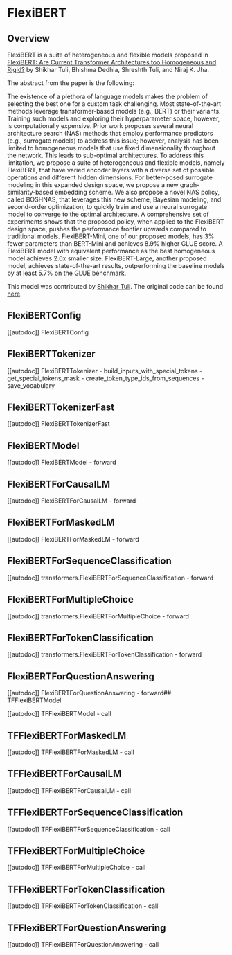 <!--Copyright 2022 Shikhar Tuli. All rights reserved.

Licensed under the Apache License, Version 2.0 (the "License"); you may not use this file except in compliance with
the License. You may obtain a copy of the License at

http://www.apache.org/licenses/LICENSE-2.0

Unless required by applicable law or agreed to in writing, software distributed under the License is distributed on
an "AS IS" BASIS, WITHOUT WARRANTIES OR CONDITIONS OF ANY KIND, either express or implied. See the License for the
specific language governing permissions and limitations under the License.
-->

# FlexiBERT

## Overview

FlexiBERT is a suite of heterogeneous and flexible models proposed in [FlexiBERT: Are Current Transformer Architectures too Homogeneous and Rigid?](https://arxiv.org/abs/2205.11656) by Shikhar Tuli, Bhishma Dedhia, Shreshth Tuli, and Niraj K. Jha.

The abstract from the paper is the following:

The existence of a plethora of language models makes the problem of selecting the best one for a custom task challenging. Most state-of-the-art methods leverage transformer-based models (e.g., BERT) or their variants. Training such models and exploring their hyperparameter space, however, is computationally expensive. Prior work proposes several neural architecture search (NAS) methods that employ performance predictors (e.g., surrogate models) to address this issue; however, analysis has been limited to homogeneous models that use fixed dimensionality throughout the network. This leads to sub-optimal architectures. To address this limitation, we propose a suite of heterogeneous and flexible models, namely FlexiBERT, that have varied encoder layers with a diverse set of possible operations and different hidden dimensions. For better-posed surrogate modeling in this expanded design space, we propose a new graph-similarity-based embedding scheme. We also propose a novel NAS policy, called BOSHNAS, that leverages this new scheme, Bayesian modeling, and second-order optimization, to quickly train and use a neural surrogate model to converge to the optimal architecture. A comprehensive set of experiments shows that the proposed policy, when applied to the FlexiBERT design space, pushes the performance frontier upwards compared to traditional models. FlexiBERT-Mini, one of our proposed models, has 3% fewer parameters than BERT-Mini and achieves 8.9% higher GLUE score. A FlexiBERT model with equivalent performance as the best homogeneous model achieves 2.6x smaller size. FlexiBERT-Large, another proposed model, achieves state-of-the-art results, outperforming the baseline models by at least 5.7% on the GLUE benchmark.

This model was contributed by [Shikhar Tuli](https://stuli.me). The original code can be found [here](https://github.com/jha-lab/txf_design-space).

## FlexiBERTConfig

[[autodoc]] FlexiBERTConfig


## FlexiBERTTokenizer

[[autodoc]] FlexiBERTTokenizer
    - build_inputs_with_special_tokens
    - get_special_tokens_mask
    - create_token_type_ids_from_sequences
    - save_vocabulary


## FlexiBERTTokenizerFast

[[autodoc]] FlexiBERTTokenizerFast


## FlexiBERTModel

[[autodoc]] FlexiBERTModel
    - forward


## FlexiBERTForCausalLM

[[autodoc]] FlexiBERTForCausalLM
    - forward


## FlexiBERTForMaskedLM

[[autodoc]] FlexiBERTForMaskedLM
    - forward


## FlexiBERTForSequenceClassification

[[autodoc]] transformers.FlexiBERTForSequenceClassification
    - forward

## FlexiBERTForMultipleChoice

[[autodoc]] transformers.FlexiBERTForMultipleChoice
    - forward


## FlexiBERTForTokenClassification

[[autodoc]] transformers.FlexiBERTForTokenClassification
    - forward


## FlexiBERTForQuestionAnswering

[[autodoc]] FlexiBERTForQuestionAnswering
    - forward## TFFlexiBERTModel

[[autodoc]] TFFlexiBERTModel
    - call


## TFFlexiBERTForMaskedLM

[[autodoc]] TFFlexiBERTForMaskedLM
    - call


## TFFlexiBERTForCausalLM

[[autodoc]] TFFlexiBERTForCausalLM
    - call


## TFFlexiBERTForSequenceClassification

[[autodoc]] TFFlexiBERTForSequenceClassification
    - call


## TFFlexiBERTForMultipleChoice

[[autodoc]] TFFlexiBERTForMultipleChoice
    - call


## TFFlexiBERTForTokenClassification

[[autodoc]] TFFlexiBERTForTokenClassification
    - call


## TFFlexiBERTForQuestionAnswering

[[autodoc]] TFFlexiBERTForQuestionAnswering
    - call